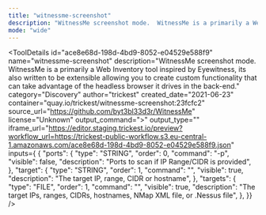 ```yaml
---
title: "witnessme-screenshot"
description: "WitnessMe screenshot mode.  WitnessMe is a primarily a Web Inventory tool inspired by Eyewitness, its also written to be extensible allowing you to create custom functionality that can take advantage of the headless browser it drives in the back-end."
mode: "wide"
---
```



<ToolDetails
  id="ace8e68d-198d-4bd9-8052-e04529e588f9"
  name="witnessme-screenshot"
  description="WitnessMe screenshot mode.  WitnessMe is a primarily a Web Inventory tool inspired by Eyewitness, its also written to be extensible allowing you to create custom functionality that can take advantage of the headless browser it drives in the back-end."
  category="Discovery"
  author="trickest"
  created_date="2021-06-23"
  container="quay.io/trickest/witnessme-screenshot:23fcfc2"
  source_url="https://github.com/byt3bl33d3r/WitnessMe"
  license="Unknown"
  output_command=">"
  output_type=""
  iframe_url="https://editor.staging.trickest.io/preview?workflow_url=https://trickest-public-workflow.s3.eu-central-1.amazonaws.com/ace8e68d-198d-4bd9-8052-e04529e588f9.json"
  inputs={ {
  "ports": {
    "type": "STRING",
    "order": 0,
    "command": "-p",
    "visible": false,
    "description": "Ports to scan if IP Range/CIDR is provided",
  },
  "target": {
    "type": "STRING",
    "order": 1,
    "command": "",
    "visible": true,
    "description": "The target IP, range, CIDR or hostname",
  },
  "targets": {
    "type": "FILE",
    "order": 1,
    "command": "",
    "visible": true,
    "description": "The target IPs, ranges, CIDRs, hostnames, NMap XML file, or .Nessus file",
  },
}}
/>